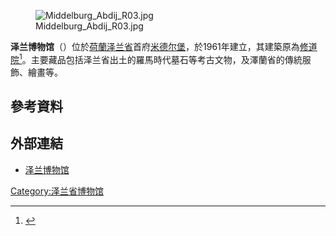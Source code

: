 {{Expand language|1=nl|time=2021-02-25T06:51:32+00:00}}
[[File:Middelburg_Abdij_R03.jpg|thumb]]

'''泽兰博物馆'''（{{lang-nl|Zeeuws Museum}}）位於[[荷蘭|荷蘭]][[泽兰省|泽兰省]]首府[[米德尔堡|米德尔堡]]，於1961年建立，其建築原為[[修道院|修道院]]<ref>{{Cite web |url=https://krantenbankzeeland.nl/issue/pzc/1972-06-01/edition/null/page/1?query=zeeuws%20museum%201%20juni%201972&sort=relevance |title=Krantenbank Zeeland - Provinciale Zeeuwse Courant 1 juni 1972 |access-date=2021-02-24 |archive-date=2021-08-31 |archive-url=https://web.archive.org/web/20210831183604/https://krantenbankzeeland.nl/issue/pzc/1972-06-01/edition/null/page/1?query=zeeuws%20museum%201%20juni%201972&sort=relevance |dead-url=no }}</ref>。主要藏品包括泽兰省出土的羅馬時代墓石等考古文物，及澤蘭省的傳統服飾、繪畫等。

==參考資料==
{{reflist}}

== 外部連結 ==
* [http://www.zeeuwsmuseum.nl/ 泽兰博物馆] {{Wayback|url=http://www.zeeuwsmuseum.nl/ |date=20161104083911 }} {{nl}}

[[Category:泽兰省博物馆|Category:泽兰省博物馆]]